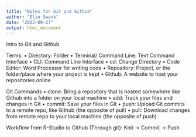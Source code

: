 ```yaml
---
title: "Notes for Git and Github"
author: "Elin Swank"
date: "2023-09-27"
output: html_document
---
```

Intro to Git and Github

Terms:
•	Directory: Folder
•	Terminal/ Command Line: Text Command Interface
•	CLI: Command Line Interface
•	cd: Change Directory
•	Code Editor: Word Processor for writing code
•	Repository: Project, or the folder/place where your project is kept
•	Github: A website to host your repositories online

Git Commands
•	clone: Bring a repository that is hosted somewhere like Github into a folder on your local machine
•	add: Track your files and changes in Git
•	commit: Save your files in Git
•	push: Upload Git commits to a remote repo, like Github (the opposite of pull)
•	pull: Download changes from remote repo to your local machine (the opposite of push)

Workflow from R-Studio to Github (Through git): 
Knit -> Commit -> Push 
